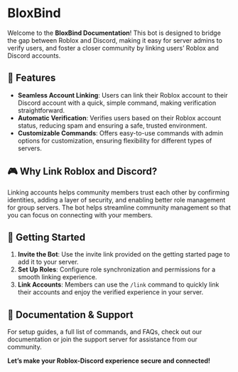 # BloxBind

Welcome to the **BloxBind Documentation**! This bot is designed to bridge the gap between Roblox and Discord, making it easy for server admins to verify users, and foster a closer community by linking users’ Roblox and Discord accounts.

## 🌟 Features

- **Seamless Account Linking**: Users can link their Roblox account to their Discord account with a quick, simple command, making verification straightforward.
- **Automatic Verification**: Verifies users based on their Roblox account status, reducing spam and ensuring a safe, trusted environment.
- **Customizable Commands**: Offers easy-to-use commands with admin options for customization, ensuring flexibility for different types of servers.

## 🎮 Why Link Roblox and Discord?

Linking accounts helps community members trust each other by confirming identities, adding a layer of security, and enabling better role management for group servers. The bot helps streamline community management so that you can focus on connecting with your members.

## 🚀 Getting Started

1. **Invite the Bot**: Use the invite link provided on the getting started page to add it to your server.
2. **Set Up Roles**: Configure role synchronization and permissions for a smooth linking experience.
3. **Link Accounts**: Members can use the `/link` command to quickly link their accounts and enjoy the verified experience in your server.

## 📖 Documentation & Support

For setup guides, a full list of commands, and FAQs, check out our documentation or join the support server for assistance from our community.

**Let’s make your Roblox-Discord experience secure and connected!**